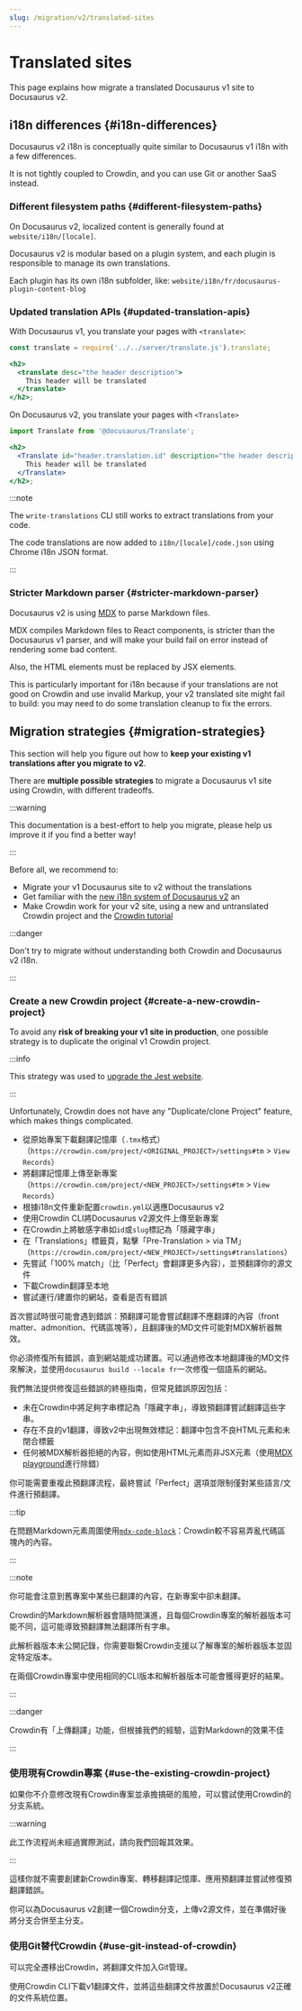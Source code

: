 ```yaml
---
slug: /migration/v2/translated-sites
---
```


# Translated sites

This page explains how migrate a translated Docusaurus v1 site to Docusaurus v2.

## i18n differences {#i18n-differences}

Docusaurus v2 i18n is conceptually quite similar to Docusaurus v1 i18n with a few differences.

It is not tightly coupled to Crowdin, and you can use Git or another SaaS instead.

### Different filesystem paths {#different-filesystem-paths}

On Docusaurus v2, localized content is generally found at `website/i18n/[locale]`.

Docusaurus v2 is modular based on a plugin system, and each plugin is responsible to manage its own translations.

Each plugin has its own i18n subfolder, like: `website/i18n/fr/docusaurus-plugin-content-blog`

### Updated translation APIs {#updated-translation-apis}

With Docusaurus v1, you translate your pages with `<translate>`:

```jsx
const translate = require('../../server/translate.js').translate;

<h2>
  <translate desc="the header description">
    This header will be translated
  </translate>
</h2>;
```

On Docusaurus v2, you translate your pages with `<Translate>`

```jsx
import Translate from '@docusaurus/Translate';

<h2>
  <Translate id="header.translation.id" description="the header description">
    This header will be translated
  </Translate>
</h2>;
```

:::note

The `write-translations` CLI still works to extract translations from your code.

The code translations are now added to `i18n/[locale]/code.json` using Chrome i18n JSON format.

:::

### Stricter Markdown parser {#stricter-markdown-parser}

Docusaurus v2 is using [MDX](https://mdxjs.com/) to parse Markdown files.

MDX compiles Markdown files to React components, is stricter than the Docusaurus v1 parser, and will make your build fail on error instead of rendering some bad content.

Also, the HTML elements must be replaced by JSX elements.

This is particularly important for i18n because if your translations are not good on Crowdin and use invalid Markup, your v2 translated site might fail to build: you may need to do some translation cleanup to fix the errors.

## Migration strategies {#migration-strategies}

This section will help you figure out how to **keep your existing v1 translations after you migrate to v2**.

There are **multiple possible strategies** to migrate a Docusaurus v1 site using Crowdin, with different tradeoffs.

:::warning

This documentation is a best-effort to help you migrate, please help us improve it if you find a better way!

:::

Before all, we recommend to:

- Migrate your v1 Docusaurus site to v2 without the translations
- Get familiar with the [new i18n system of Docusaurus v2](../../i18n/i18n-introduction.mdx) an
- Make Crowdin work for your v2 site, using a new and untranslated Crowdin project and the [Crowdin tutorial](../../i18n/i18n-crowdin.mdx)

:::danger

Don't try to migrate without understanding both Crowdin and Docusaurus v2 i18n.

:::

### Create a new Crowdin project {#create-a-new-crowdin-project}

To avoid any **risk of breaking your v1 site in production**, one possible strategy is to duplicate the original v1 Crowdin project.

:::info

This strategy was used to [upgrade the Jest website](https://jestjs.io/blog/2021/03/09/jest-website-upgrade).

:::

Unfortunately, Crowdin does not have any "Duplicate/clone Project" feature, which makes things complicated.

- 從原始專案下載翻譯記憶庫（`.tmx`格式）（`https://crowdin.com/project/<ORIGINAL_PROJECT>/settings#tm` > `View Records`）
- 將翻譯記憶庫上傳至新專案（`https://crowdin.com/project/<NEW_PROJECT>/settings#tm` > `View Records`）
- 根據i18n文件重新配置`crowdin.yml`以適應Docusaurus v2
- 使用Crowdin CLI將Docusaurus v2源文件上傳至新專案
- 在Crowdin上將敏感字串如`id`或`slug`標記為「隱藏字串」
- 在「Translations」標籤頁，點擊「Pre-Translation > via TM」（`https://crowdin.com/project/<NEW_PROJECT>/settings#translations`）
- 先嘗試「100% match」（比「Perfect」會翻譯更多內容），並預翻譯你的源文件
- 下載Crowdin翻譯至本地
- 嘗試運行/建置你的網站，查看是否有錯誤

首次嘗試時很可能會遇到錯誤：預翻譯可能會嘗試翻譯不應翻譯的內容（front matter、admonition、代碼區塊等），且翻譯後的MD文件可能對MDX解析器無效。

你必須修復所有錯誤，直到網站能成功建置。可以通過修改本地翻譯後的MD文件來解決，並使用`docusaurus build --locale fr`一次修復一個語系的網站。

我們無法提供修復這些錯誤的終極指南，但常見錯誤原因包括：

- 未在Crowdin中將足夠字串標記為「隱藏字串」，導致預翻譯嘗試翻譯這些字串。
- 存在不良的v1翻譯，導致v2中出現無效標記：翻譯中包含不良HTML元素和未閉合標籤
- 任何被MDX解析器拒絕的內容，例如使用HTML元素而非JSX元素（使用[MDX playground](https://mdxjs.com/playground/)進行除錯）

你可能需要重複此預翻譯流程，最終嘗試「Perfect」選項並限制僅對某些語言/文件進行預翻譯。

:::tip

在問題Markdown元素周圍使用[`mdx-code-block`](../../i18n/i18n-crowdin.mdx#mdx-solutions)：Crowdin較不容易弄亂代碼區塊內的內容。

:::

:::note

你可能會注意到舊專案中某些已翻譯的內容，在新專案中卻未翻譯。

Crowdin的Markdown解析器會隨時間演進，且每個Crowdin專案的解析器版本可能不同，這可能導致預翻譯無法翻譯所有字串。

此解析器版本未公開記錄，你需要聯繫Crowdin支援以了解專案的解析器版本並固定特定版本。

在兩個Crowdin專案中使用相同的CLI版本和解析器版本可能會獲得更好的結果。

:::

:::danger

Crowdin有「上傳翻譯」功能，但根據我們的經驗，這對Markdown的效果不佳

:::

### 使用現有Crowdin專案 {#use-the-existing-crowdin-project}

如果你不介意修改現有Crowdin專案並承擔搞砸的風險，可以嘗試使用Crowdin的分支系統。

:::warning

此工作流程尚未經過實際測試，請向我們回報其效果。

:::

這樣你就不需要創建新Crowdin專案、轉移翻譯記憶庫、應用預翻譯並嘗試修復預翻譯錯誤。

你可以為Docusaurus v2創建一個Crowdin分支，上傳v2源文件，並在準備好後將分支合併至主分支。

### 使用Git替代Crowdin {#use-git-instead-of-crowdin}

可以完全遷移出Crowdin，將翻譯文件加入Git管理。

使用Crowdin CLI下載v1翻譯文件，並將這些翻譯文件放置於Docusaurus v2正確的文件系統位置。